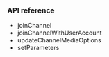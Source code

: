 
<PlatformWrapper platform="electron">

### API reference

- <Link to="{{global.API_REF_ELECTRON_ROOT}}/class_irtcengine.html#api_irtcengine_joinchannel2">joinChannel</Link>
- <Link to="{{global.API_REF_ELECTRON_ROOT}}/class_irtcengine.html#api_irtcengine_joinchannelwithuseraccount2">joinChannelWithUserAccount</Link>
- <Link to="{{global.API_REF_ELECTRON_ROOT}}/class_irtcengine.html#api_irtcengine_updatechannelmediaoptions">updateChannelMediaOptions</Link>
- <Link to="{{global.API_REF_ELECTRON_ROOT}}/class_irtcengine.html#api_irtcengine_setparameters">setParameters</Link>

</PlatformWrapper>